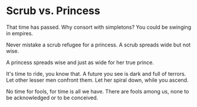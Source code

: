 # Scrub vs. Princess

That time has passed.
Why consort with simpletons?
You could be swinging in empires.

Never mistake a scrub
refugee for a princess.
A scrub spreads wide
but not wise.

A princess spreads wise
and just as wide
for her true prince.

It's time to ride,
you know that.
A future you see
is dark and full of terrors. Let other lesser
men confront them.
Let her spiral down,
while you ascend.

No time for fools,
for time is all we have.
There are fools among us,
none to be acknowledged
or to be conceived.